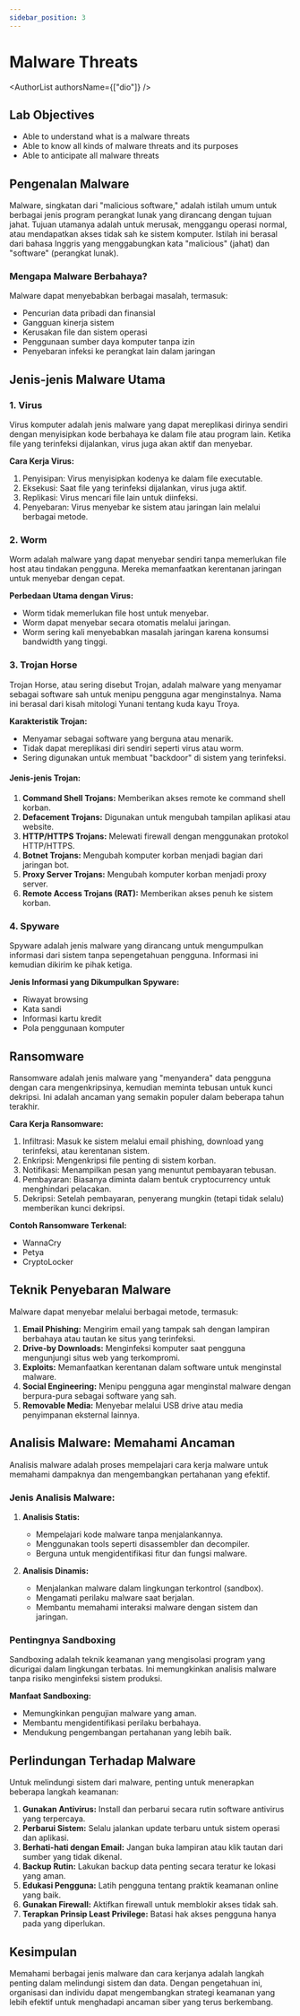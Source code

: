 ```yaml
---
sidebar_position: 3
---
```


# Malware Threats

<AuthorList authorsName={["dio"]} />

## Lab Objectives
- Able to understand what is a malware threats
- Able to know all kinds of malware threats and its purposes
- Able to anticipate all malware threats

## Pengenalan Malware

Malware, singkatan dari "malicious software," adalah istilah umum untuk berbagai jenis program perangkat lunak yang dirancang dengan tujuan jahat. Tujuan utamanya adalah untuk merusak, menggangu operasi normal, atau mendapatkan akses tidak sah ke sistem komputer. Istilah ini berasal dari bahasa Inggris yang menggabungkan kata "malicious" (jahat) dan "software" (perangkat lunak).

### Mengapa Malware Berbahaya?

Malware dapat menyebabkan berbagai masalah, termasuk:
- Pencurian data pribadi dan finansial
- Gangguan kinerja sistem
- Kerusakan file dan sistem operasi
- Penggunaan sumber daya komputer tanpa izin
- Penyebaran infeksi ke perangkat lain dalam jaringan

## Jenis-jenis Malware Utama

### 1. Virus

Virus komputer adalah jenis malware yang dapat mereplikasi dirinya sendiri dengan menyisipkan kode berbahaya ke dalam file atau program lain. Ketika file yang terinfeksi dijalankan, virus juga akan aktif dan menyebar.

**Cara Kerja Virus:**
1. Penyisipan: Virus menyisipkan kodenya ke dalam file executable.
2. Eksekusi: Saat file yang terinfeksi dijalankan, virus juga aktif.
3. Replikasi: Virus mencari file lain untuk diinfeksi.
4. Penyebaran: Virus menyebar ke sistem atau jaringan lain melalui berbagai metode.

### 2. Worm

Worm adalah malware yang dapat menyebar sendiri tanpa memerlukan file host atau tindakan pengguna. Mereka memanfaatkan kerentanan jaringan untuk menyebar dengan cepat.

**Perbedaan Utama dengan Virus:**
- Worm tidak memerlukan file host untuk menyebar.
- Worm dapat menyebar secara otomatis melalui jaringan.
- Worm sering kali menyebabkan masalah jaringan karena konsumsi bandwidth yang tinggi.

### 3. Trojan Horse

Trojan Horse, atau sering disebut Trojan, adalah malware yang menyamar sebagai software sah untuk menipu pengguna agar menginstalnya. Nama ini berasal dari kisah mitologi Yunani tentang kuda kayu Troya.

**Karakteristik Trojan:**
- Menyamar sebagai software yang berguna atau menarik.
- Tidak dapat mereplikasi diri sendiri seperti virus atau worm.
- Sering digunakan untuk membuat "backdoor" di sistem yang terinfeksi.

#### Jenis-jenis Trojan:

1. **Command Shell Trojans:** Memberikan akses remote ke command shell korban.
2. **Defacement Trojans:** Digunakan untuk mengubah tampilan aplikasi atau website.
3. **HTTP/HTTPS Trojans:** Melewati firewall dengan menggunakan protokol HTTP/HTTPS.
4. **Botnet Trojans:** Mengubah komputer korban menjadi bagian dari jaringan bot.
5. **Proxy Server Trojans:** Mengubah komputer korban menjadi proxy server.
6. **Remote Access Trojans (RAT):** Memberikan akses penuh ke sistem korban.

### 4. Spyware

Spyware adalah jenis malware yang dirancang untuk mengumpulkan informasi dari sistem tanpa sepengetahuan pengguna. Informasi ini kemudian dikirim ke pihak ketiga.

**Jenis Informasi yang Dikumpulkan Spyware:**
- Riwayat browsing
- Kata sandi
- Informasi kartu kredit
- Pola penggunaan komputer

## Ransomware

Ransomware adalah jenis malware yang "menyandera" data pengguna dengan cara mengenkripsinya, kemudian meminta tebusan untuk kunci dekripsi. Ini adalah ancaman yang semakin populer dalam beberapa tahun terakhir.

**Cara Kerja Ransomware:**
1. Infiltrasi: Masuk ke sistem melalui email phishing, download yang terinfeksi, atau kerentanan sistem.
2. Enkripsi: Mengenkripsi file penting di sistem korban.
3. Notifikasi: Menampilkan pesan yang menuntut pembayaran tebusan.
4. Pembayaran: Biasanya diminta dalam bentuk cryptocurrency untuk menghindari pelacakan.
5. Dekripsi: Setelah pembayaran, penyerang mungkin (tetapi tidak selalu) memberikan kunci dekripsi.

**Contoh Ransomware Terkenal:**
- WannaCry
- Petya
- CryptoLocker

## Teknik Penyebaran Malware

Malware dapat menyebar melalui berbagai metode, termasuk:

1. **Email Phishing:** Mengirim email yang tampak sah dengan lampiran berbahaya atau tautan ke situs yang terinfeksi.
2. **Drive-by Downloads:** Menginfeksi komputer saat pengguna mengunjungi situs web yang terkompromi.
3. **Exploits:** Memanfaatkan kerentanan dalam software untuk menginstal malware.
4. **Social Engineering:** Menipu pengguna agar menginstal malware dengan berpura-pura sebagai software yang sah.
5. **Removable Media:** Menyebar melalui USB drive atau media penyimpanan eksternal lainnya.

## Analisis Malware: Memahami Ancaman

Analisis malware adalah proses mempelajari cara kerja malware untuk memahami dampaknya dan mengembangkan pertahanan yang efektif.

### Jenis Analisis Malware:

1. **Analisis Statis:** 
   - Mempelajari kode malware tanpa menjalankannya.
   - Menggunakan tools seperti disassembler dan decompiler.
   - Berguna untuk mengidentifikasi fitur dan fungsi malware.

2. **Analisis Dinamis:**
   - Menjalankan malware dalam lingkungan terkontrol (sandbox).
   - Mengamati perilaku malware saat berjalan.
   - Membantu memahami interaksi malware dengan sistem dan jaringan.

### Pentingnya Sandboxing

Sandboxing adalah teknik keamanan yang mengisolasi program yang dicurigai dalam lingkungan terbatas. Ini memungkinkan analisis malware tanpa risiko menginfeksi sistem produksi.

**Manfaat Sandboxing:**
- Memungkinkan pengujian malware yang aman.
- Membantu mengidentifikasi perilaku berbahaya.
- Mendukung pengembangan pertahanan yang lebih baik.

## Perlindungan Terhadap Malware

Untuk melindungi sistem dari malware, penting untuk menerapkan beberapa langkah keamanan:

1. **Gunakan Antivirus:** Install dan perbarui secara rutin software antivirus yang terpercaya.
2. **Perbarui Sistem:** Selalu jalankan update terbaru untuk sistem operasi dan aplikasi.
3. **Berhati-hati dengan Email:** Jangan buka lampiran atau klik tautan dari sumber yang tidak dikenal.
4. **Backup Rutin:** Lakukan backup data penting secara teratur ke lokasi yang aman.
5. **Edukasi Pengguna:** Latih pengguna tentang praktik keamanan online yang baik.
6. **Gunakan Firewall:** Aktifkan firewall untuk memblokir akses tidak sah.
7. **Terapkan Prinsip Least Privilege:** Batasi hak akses pengguna hanya pada yang diperlukan.

## Kesimpulan

Memahami berbagai jenis malware dan cara kerjanya adalah langkah penting dalam melindungi sistem dan data. Dengan pengetahuan ini, organisasi dan individu dapat mengembangkan strategi keamanan yang lebih efektif untuk menghadapi ancaman siber yang terus berkembang.